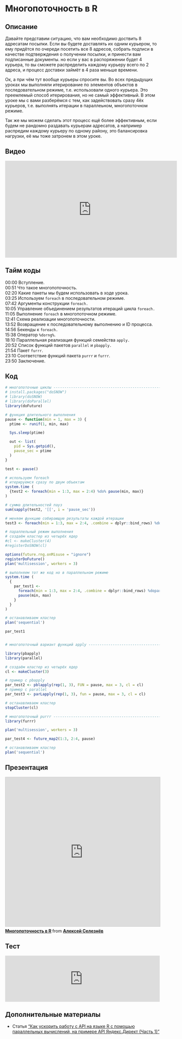# Многопоточность в R

## Описание
Давайте представим ситуацию, что вам необходимо доствить 8 адресатам посылки. Если вы будете доставлять их одним курьером, то ему придётся по очереди посетить все 8 адресов, собрать подписи в качестве подтверждения о получении посылки, и принести вам подписанные документы. но если у вас в распоряжении будет 4 курьера, то вы сможете распределить каждому курьеру всего по 2 адреса, и процесс доставки займёт в 4 раза меньше времени. 

Ок, а при чём тут вообще курьеры спросите вы. Во всех предыдущих уроках мы выполняли итерирование по элементов объектов в последовательном режиме, т.е. использовали одного курьера. Это преемлемый способ итерирования, но не самый эффективный. В этом уроке мы с вами разберёмся с тем, как задействовать сразу 4ёх курьеров, т.е. выполнять итерации в параллеьном, многопоточном режиме.

Так же мы можем сделать этот процесс ещё более эффективным, если будем не рандомно раздавать курьерам адресатов, а например распредим каждому курьеру по одному району, это балансировка нагрузки, её мы тоже затронем в этом уроке.

## Видео
<iframe width="560" height="315" src="https://www.youtube.com/embed/im7tKu9XgB0" title="YouTube video player" frameborder="0" allow="accelerometer; autoplay; clipboard-write; encrypted-media; gyroscope; picture-in-picture" allowfullscreen></iframe>

## Тайм коды
00:00 Вступление.<Br>
00:51 Что такое многопоточность.<Br>
02:20 Какие пакеты мы будем использовать в ходе урока.<Br>
03:25 Используем `foreach` в последовательном режиме.<Br>
07:42 Аргументы конструкции `foreach.`<Br>
10:05 Управление объединением результатов итераций цикла `foreach.`<Br>
11:05 Выполнение `foreach` в многопоточном режиме.<Br>
12:41 Схема реализации многопоточности.<Br>
13:52 Возвращение к последовательному выполнению и ID процесса.<Br>
14:56 Бекенды к `foreach.`<Br>
15:38 Оператор `%dorng%`.<Br>
18:10 Параллельная реализация функций семейства `apply.`<Br>
20:52 Список функций пакетов `parallel` и `pbapply.`<Br>
21:54 Пакет `furrr`.<Br>
23:10 Соответствие функций пакета `purrr` и `furrr`.<Br>
23:50 Заключение.<Br>

## Код
```r
# многопоточные циклы -----------------------------------------------------
# install.packages("doSNOW")
# library(doSNOW)
# library(doParallel)
library(doFuture)

# функция длительного выполнения
pause <- function(min = 1, max = 3) {
  ptime <- runif(1, min, max)

  Sys.sleep(ptime)

  out <- list(
    pid = Sys.getpid(),
    pause_sec = ptime
  )
}

test <- pause()

# используем foreach 
# итерируемся сразу по двум объектам
system.time (
  {test2 <- foreach(min = 1:3, max = 2:4) %do% pause(min, max)}
)

# сумма длительностей пауз
sum(sapply(test2, '[[', i = 'pause_sec'))

# меняем функцию собирающую результаты каждой итерации
test3 <- foreach(min = 1:3, max = 2:4, .combine = dplyr::bind_rows) %do% pause(min, max)

# параллельный режим выполнения
# создаём кластер из четырёх ядер
#cl <- makeCluster(4)
#registerDoSNOW(cl)

options(future.rng.onMisuse = "ignore")
registerDoFuture()
plan('multisession', workers = 3)

# выполняем тот же код но в параллельном режиме
system.time (
  {
    par_test1 <- 
      foreach(min = 1:3, max = 2:4, .combine = dplyr::bind_rows) %dopar% {
      pause(min, max)
    }
  }
)

# останавливаем кластер
plan('sequential')

par_test1


# многопоточный вариант функций apply -------------------------------------

library(pbapply)
library(parallel)

# создаём кластер из четырёх ядер
cl <- makeCluster(3)

# пример с pbapply
par_test2 <- pblapply(rep(1, 3), FUN = pause, max = 3, cl = cl)
# пример с parallel
par_test3 <- parLapply(rep(1, 3), fun = pause, max = 3, cl = cl)

# останавливаем кластер
stopCluster(cl)

# многопоточный purrr -----------------------------------------------------
library(furrr)

plan('multisession', workers = 3)

par_test4 <- future_map2(1:3, 2:4, pause)

# останавливаем кластер
plan('sequential')
```

## Презентация
<iframe src="https://www.slideshare.net/slideshow/embed_code/key/LqdDlr12lIhmuG" width="595" height="485" frameborder="0" marginwidth="0" marginheight="0" scrolling="no" style="border:1px solid #CCC; border-width:1px; margin-bottom:5px; max-width: 100%;" allowfullscreen> </iframe> <div style="margin-bottom:5px"> <strong> <a href="https://www.slideshare.net/ssuser459d25/r-250850079" title="Многопоточность в R" target="_blank">Многопоточность в R</a> </strong> from <strong><a href="https://www.slideshare.net/ssuser459d25" target="_blank">Алексей Селезнёв</a></strong> </div>

## Тест
<iframe id="otp_wgt_b46rrysox22bc" src="https://onlinetestpad.com/b46rrysox22bc" frameborder="0" style="width:100%;" onload="var f = document.getElementById('otp_wgt_b46rrysox22bc'); var h = 0; var listener = function (event) { if (event.origin.indexOf('onlinetestpad') == -1) { return; }; h = parseInt(event.data); if (!isNaN(h)) f.style.height = h + 'px'; }; function addEvent(elem, evnt, func) { if (elem.addEventListener) { elem.addEventListener(evnt, func, false); } else if (elem.attachEvent) { elem.attachEvent('on' + evnt, func); } else { elem['on' + evnt] = func; } }; addEvent(window, 'message', listener);" scrolling="no">
</iframe>

## Дополнительные материалы
* Статья ["Как ускорить работу с API на языке R с помощью параллельных вычислений, на примере API Яндекс.Директ (Часть 1)"](https://habr.com/ru/post/437078/)
